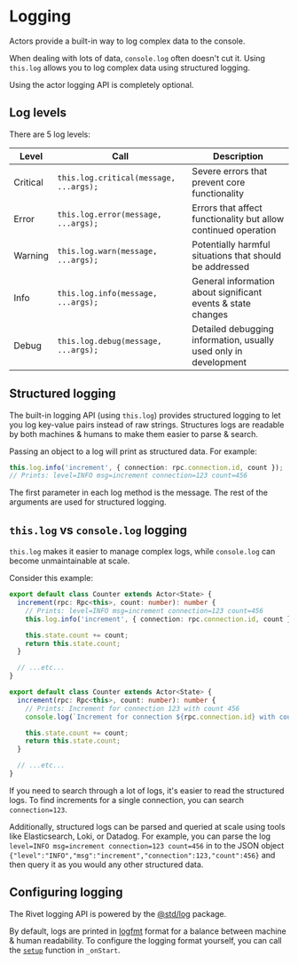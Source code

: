 # Logging

Actors provide a built-in way to log complex data to the console.

When dealing with lots of data, `console.log` often doesn't cut it. Using `this.log` allows you to log complex data using structured logging.

<Note>Using the actor logging API is completely optional.</Note>

## Log levels

There are 5 log levels:

| Level    | Call                                   | Description                                                      |
| -------- | -------------------------------------- | ---------------------------------------------------------------- |
| Critical | `this.log.critical(message, ...args);` | Severe errors that prevent core functionality                    |
| Error    | `this.log.error(message, ...args);`    | Errors that affect functionality but allow continued operation   |
| Warning  | `this.log.warn(message, ...args);`     | Potentially harmful situations that should be addressed          |
| Info     | `this.log.info(message, ...args);`     | General information about significant events & state changes     |
| Debug    | `this.log.debug(message, ...args);`    | Detailed debugging information, usually used only in development |

## Structured logging

The built-in logging API (using `this.log`) provides structured logging to let you log key-value
pairs instead of raw strings. Structures logs are readable by both machines &
humans to make them easier to parse & search.

Passing an object to a log will print as structured data. For example:

```typescript
this.log.info('increment', { connection: rpc.connection.id, count });
// Prints: level=INFO msg=increment connection=123 count=456
```

The first parameter in each log method is the message. The rest of the arguments are used for structured logging.

## `this.log` vs `console.log` logging

`this.log` makes it easier to manage complex logs, while `console.log` can
become unmaintainable at scale.

Consider this example:

<CodeGroup>

```typescript {{ "title": "structured_logging.ts" }}
export default class Counter extends Actor<State> {
  increment(rpc: Rpc<this>, count: number): number {
    // Prints: level=INFO msg=increment connection=123 count=456
    this.log.info('increment', { connection: rpc.connection.id, count });

    this.state.count += count;
    return this.state.count;
  }

  // ...etc...
}
```

```typescript {{ "title": "unstructured_logging.ts" }}
export default class Counter extends Actor<State> {
  increment(rpc: Rpc<this>, count: number): number {
    // Prints: Increment for connection 123 with count 456
    console.log(`Increment for connection ${rpc.connection.id} with count ${count}`);

    this.state.count += count;
    return this.state.count;
  }

  // ...etc...
}
```

</CodeGroup>

If you need to search through a lot of logs, it's easier to read the structured logs. To find increments for a single connection, you can search `connection=123`.

Additionally, structured logs can be parsed and queried at scale using tools like Elasticsearch, Loki, or Datadog. For example, you can parse the log `level=INFO msg=increment connection=123 count=456` in to the JSON object `{"level":"INFO","msg":"increment","connection":123,"count":456}` and then query it as you would any other structured data.

## Configuring logging

The Rivet logging API is powered by the [@std/log](https://jsr.io/@std/log) package.

By default, logs are printed in [logfmt](https://brandur.org/logfmt) format for
a balance between machine & human readability. To configure the logging format
yourself, you can call the [`setup`](https://jsr.io/@std/log/doc/~/setup)
function in `_onStart`.
